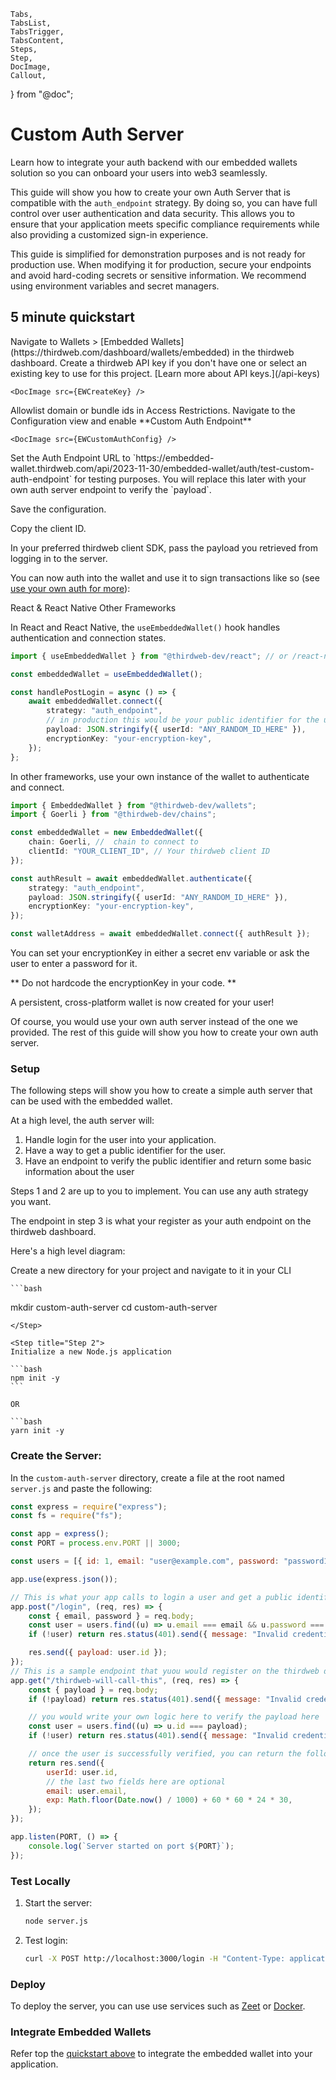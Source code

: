 	Tabs,
	TabsList,
	TabsTrigger,
	TabsContent,
	Steps,
	Step,
	DocImage,
	Callout,
} from "@doc";

# Custom Auth Server

Learn how to integrate your auth backend with our embedded wallets solution so you can onboard your users into web3 seamlessly.

This guide will show you how to create your own Auth Server that is compatible with the `auth_endpoint` strategy. By doing so, you can have full control over user authentication and data security. This allows you to ensure that your application meets specific compliance requirements while also providing a customized sign-in experience.

<Callout variant="warning" title="Security">
	This guide is simplified for demonstration purposes and is not ready for
	production use. When modifying it for production, secure your endpoints and
	avoid hard-coding secrets or sensitive information. We recommend using
	environment variables and secret managers.
</Callout>

## 5 minute quickstart

<Steps>

<Step title="Step 1">
	Navigate to Wallets > [Embedded
	Wallets](https://thirdweb.com/dashboard/wallets/embedded) in the thirdweb
	dashboard.
</Step>

<Step title="Step 2">
	Create a thirdweb API key if you don't have one or select an existing key to
	use for this project. [Learn more about API
	keys.](/api-keys)

    <DocImage src={EWCreateKey} />

</Step>

<Step title="Step 3">
	Allowlist domain or bundle ids in Access Restrictions.
</Step>

<Step title="Step 4">
	Navigate to the Configuration view and enable **Custom Auth Endpoint**

    <DocImage src={EWCustomAuthConfig} />

</Step>

<Step title="Step 5">
	Set the Auth Endpoint URL to
	`https://embedded-wallet.thirdweb.com/api/2023-11-30/embedded-wallet/auth/test-custom-auth-endpoint`
	for testing purposes. You will replace this later with your own auth server
	endpoint to verify the `payload`.
</Step>

<Step title="Step 6">Save the configuration.</Step>

<Step title="Step 7">Copy the client ID.</Step>

<Step title="Step 8">
	In your preferred thirdweb client SDK, pass the payload you retrieved from
	logging in to the server.
</Step>

</Steps>

You can now auth into the wallet and use it to sign transactions like so (see [use your own auth for more](/embedded-wallet/custom-auth)):

<Tabs defaultValue="react">
<TabsList>
	<TabsTrigger value="react">React & React Native</TabsTrigger>
	<TabsTrigger value="typescript">Other Frameworks</TabsTrigger>
</TabsList>

<TabsContent value="react">

In React and React Native, the `useEmbeddedWallet()` hook handles authentication and connection states.

```typescript
import { useEmbeddedWallet } from "@thirdweb-dev/react"; // or /react-native

const embeddedWallet = useEmbeddedWallet();

const handlePostLogin = async () => {
	await embeddedWallet.connect({
		strategy: "auth_endpoint",
		// in production this would be your public identifier for the user
		payload: JSON.stringify({ userId: "ANY_RANDOM_ID_HERE" }),
		encryptionKey: "your-encryption-key",
	});
};
```

</TabsContent>

<TabsContent value="typescript">

In other frameworks, use your own instance of the wallet to authenticate and connect.

```typescript
import { EmbeddedWallet } from "@thirdweb-dev/wallets";
import { Goerli } from "@thirdweb-dev/chains";

const embeddedWallet = new EmbeddedWallet({
	chain: Goerli, //  chain to connect to
	clientId: "YOUR_CLIENT_ID", // Your thirdweb client ID
});

const authResult = await embeddedWallet.authenticate({
	strategy: "auth_endpoint",
	payload: JSON.stringify({ userId: "ANY_RANDOM_ID_HERE" }),
	encryptionKey: "your-encryption-key",
});

const walletAddress = await embeddedWallet.connect({ authResult });
```

</TabsContent>
</Tabs>

You can set your encryptionKey in either a secret env variable or ask the user to enter a password for it.

** Do not hardcode the encryptionKey in your code. **

A persistent, cross-platform wallet is now created for your user!

Of course, you would use your own auth server instead of the one we provided. The rest of this guide will show you how to create your own auth server.

### Setup

The following steps will show you how to create a simple auth server that can be used with the embedded wallet.

At a high level, the auth server will:

1. Handle login for the user into your application.
2. Have a way to get a public identifier for the user.
3. Have an endpoint to verify the public identifier and return some basic information about the user

Steps 1 and 2 are up to you to implement. You can use any auth strategy you want.

The endpoint in step 3 is what your register as your auth endpoint on the thirdweb dashboard.

Here's a high level diagram:

<DocImage src={EWCustomAuthFlow} />

<Steps>

<Step title="Step 1">
	Create a new directory for your project and navigate to it in your CLI

    ```bash

mkdir custom-auth-server
cd custom-auth-server

````
</Step>

<Step title="Step 2">
Initialize a new Node.js application

```bash
npm init -y
```

OR

```bash
yarn init -y
````

</Step>

</Steps>

### **Create the Server:**

In the `custom-auth-server` directory, create a file at the root named `server.js` and paste the following:

```jsx
const express = require("express");
const fs = require("fs");

const app = express();
const PORT = process.env.PORT || 3000;

const users = [{ id: 1, email: "user@example.com", password: "password123" }];

app.use(express.json());

// This is what your app calls to login a user and get a public identifier for the user (otherwise known as the payload)
app.post("/login", (req, res) => {
	const { email, password } = req.body;
	const user = users.find((u) => u.email === email && u.password === password);
	if (!user) return res.status(401).send({ message: "Invalid credentials" });

	res.send({ payload: user.id });
});
// This is a sample endpoint that yuou would register on the thirdweb dashboard for us to verify the payload
app.get("/thirdweb-will-call-this", (req, res) => {
	const { payload } = req.body;
	if (!payload) return res.status(401).send({ message: "Invalid credentials" });

	// you would write your own logic here to verify the payload here
	const user = users.find((u) => u.id === payload);
	if (!user) return res.status(401).send({ message: "Invalid credentials" });

	// once the user is successfully verified, you can return the following field
	return res.send({
		userId: user.id,
		// the last two fields here are optional
		email: user.email,
		exp: Math.floor(Date.now() / 1000) + 60 * 60 * 24 * 30,
	});
});

app.listen(PORT, () => {
	console.log(`Server started on port ${PORT}`);
});
```

### **Test Locally**

1. Start the server:

   ```bash
   node server.js
   ```

2. Test login:

   ```bash
   curl -X POST http://localhost:3000/login -H "Content-Type: application/json" -d '{"email": "user@example.com", "password": "password123"}'
   ```

### **Deploy**

To deploy the server, you can use use services such as [Zeet](https://zeet.co/) or [Docker](https://www.docker.com/).

### **Integrate Embedded Wallets**

Refer top the [quickstart above](#5-minute-quickstart) to integrate the embedded wallet into your application.
